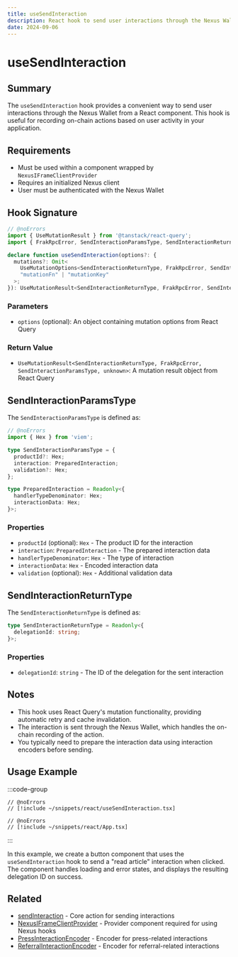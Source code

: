 ```yaml
---
title: useSendInteraction
description: React hook to send user interactions through the Nexus Wallet
date: 2024-09-06
---
```


# useSendInteraction

## Summary
The `useSendInteraction` hook provides a convenient way to send user interactions through the Nexus Wallet from a React component. This hook is useful for recording on-chain actions based on user activity in your application.

## Requirements
- Must be used within a component wrapped by `NexusIFrameClientProvider`
- Requires an initialized Nexus client
- User must be authenticated with the Nexus Wallet

## Hook Signature

```ts twoslash
// @noErrors
import { UseMutationResult } from '@tanstack/react-query';
import { FrakRpcError, SendInteractionParamsType, SendInteractionReturnType } from '@frak-labs/nexus-sdk/core';

declare function useSendInteraction(options?: {
  mutations?: Omit<
    UseMutationOptions<SendInteractionReturnType, FrakRpcError, SendInteractionParamsType>,
    "mutationFn" | "mutationKey"
  >;
}): UseMutationResult<SendInteractionReturnType, FrakRpcError, SendInteractionParamsType, unknown>;
```

### Parameters
- `options` (optional): An object containing mutation options from React Query

### Return Value
- `UseMutationResult<SendInteractionReturnType, FrakRpcError, SendInteractionParamsType, unknown>`: A mutation result object from React Query

## SendInteractionParamsType

The `SendInteractionParamsType` is defined as:

```ts twoslash
// @noErrors
import { Hex } from 'viem';

type SendInteractionParamsType = {
  productId?: Hex;
  interaction: PreparedInteraction;
  validation?: Hex;
};

type PreparedInteraction = Readonly<{
  handlerTypeDenominator: Hex;
  interactionData: Hex;
}>;
```

### Properties
- `productId` (optional): `Hex` - The product ID for the interaction
- `interaction`: `PreparedInteraction` - The prepared interaction data
- `handlerTypeDenominator`: `Hex` - The type of interaction
- `interactionData`: `Hex` - Encoded interaction data
- `validation` (optional): `Hex` - Additional validation data

## SendInteractionReturnType

The `SendInteractionReturnType` is defined as:

```ts twoslash
type SendInteractionReturnType = Readonly<{
  delegationId: string;
}>;
```

### Properties
- `delegationId`: `string` - The ID of the delegation for the sent interaction

## Notes
- This hook uses React Query's mutation functionality, providing automatic retry and cache invalidation.
- The interaction is sent through the Nexus Wallet, which handles the on-chain recording of the action.
- You typically need to prepare the interaction data using interaction encoders before sending.

## Usage Example

:::code-group
```tsx twoslash [SendInteractionButton.tsx]
// @noErrors
// [!include ~/snippets/react/useSendInteraction.tsx]
```
```tsx twoslash [Appp.tsx]
// @noErrors
// [!include ~/snippets/react/App.tsx]
```
:::

In this example, we create a button component that uses the `useSendInteraction` hook to send a "read article" interaction when clicked. The component handles loading and error states, and displays the resulting delegation ID on success.

## Related
- [sendInteraction](/nexus-sdk/api/actions/sendInteraction) - Core action for sending interactions
- [NexusIFrameClientProvider](/nexus-sdk/api/react/NexusIFrameClientProvider) - Provider component required for using Nexus hooks
- [PressInteractionEncoder](/nexus-sdk/api/interactions/PressInteractionEncoder) - Encoder for press-related interactions
- [ReferralInteractionEncoder](/nexus-sdk/api/interactions/ReferralInteractionEncoder) - Encoder for referral-related interactions
